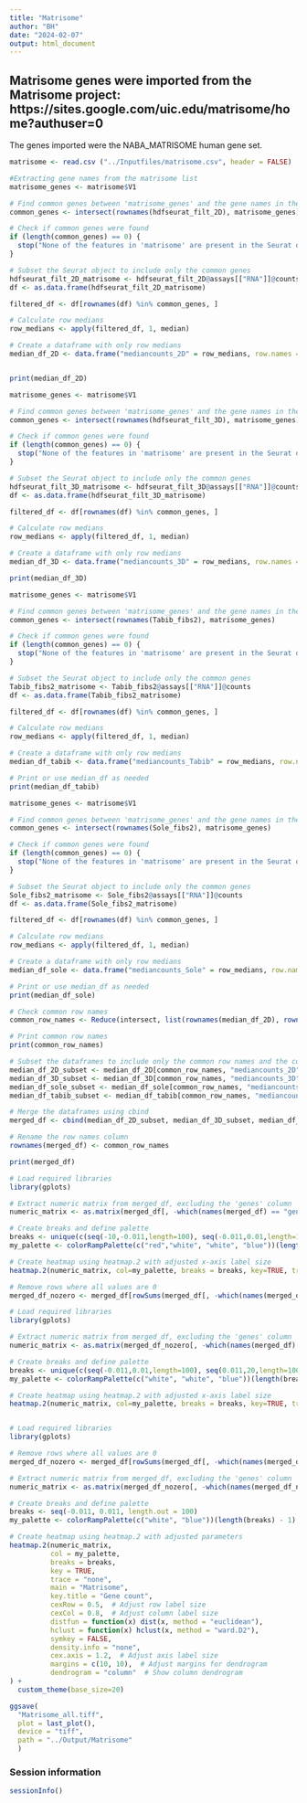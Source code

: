 ```yaml
---
title: "Matrisome"
author: "BH"
date: "2024-02-07"
output: html_document
---
```

## Matrisome genes were imported from the Matrisome project: https://sites.google.com/uic.edu/matrisome/home?authuser=0
The genes imported were the NABA_MATRISOME human gene set. 

```r
matrisome <- read.csv ("../Inputfiles/matrisome.csv", header = FALSE)
```

```r
#Extracting gene names from the matrisome list
matrisome_genes <- matrisome$V1

# Find common genes between 'matrisome_genes' and the gene names in the Seurat object
common_genes <- intersect(rownames(hdfseurat_filt_2D), matrisome_genes)

# Check if common genes were found
if (length(common_genes) == 0) {
  stop("None of the features in 'matrisome' are present in the Seurat object.")
}

# Subset the Seurat object to include only the common genes
hdfseurat_filt_2D_matrisome <- hdfseurat_filt_2D@assays[["RNA"]]@counts
df <- as.data.frame(hdfseurat_filt_2D_matrisome)

filtered_df <- df[rownames(df) %in% common_genes, ]

# Calculate row medians
row_medians <- apply(filtered_df, 1, median)

# Create a dataframe with only row medians
median_df_2D <- data.frame("mediancounts_2D" = row_medians, row.names = rownames(filtered_df))


print(median_df_2D)

```


```r
matrisome_genes <- matrisome$V1

# Find common genes between 'matrisome_genes' and the gene names in the Seurat object
common_genes <- intersect(rownames(hdfseurat_filt_3D), matrisome_genes)

# Check if common genes were found
if (length(common_genes) == 0) {
  stop("None of the features in 'matrisome' are present in the Seurat object.")
}

# Subset the Seurat object to include only the common genes
hdfseurat_filt_3D_matrisome <- hdfseurat_filt_3D@assays[["RNA"]]@counts
df <- as.data.frame(hdfseurat_filt_3D_matrisome)

filtered_df <- df[rownames(df) %in% common_genes, ]

# Calculate row medians
row_medians <- apply(filtered_df, 1, median)

# Create a dataframe with only row medians
median_df_3D <- data.frame("mediancounts_3D" = row_medians, row.names = rownames(filtered_df))

print(median_df_3D)

```

```r
matrisome_genes <- matrisome$V1

# Find common genes between 'matrisome_genes' and the gene names in the Seurat object
common_genes <- intersect(rownames(Tabib_fibs2), matrisome_genes)

# Check if common genes were found
if (length(common_genes) == 0) {
  stop("None of the features in 'matrisome' are present in the Seurat object.")
}

# Subset the Seurat object to include only the common genes
Tabib_fibs2_matrisome <- Tabib_fibs2@assays[["RNA"]]@counts
df <- as.data.frame(Tabib_fibs2_matrisome)

filtered_df <- df[rownames(df) %in% common_genes, ]

# Calculate row medians
row_medians <- apply(filtered_df, 1, median)

# Create a dataframe with only row medians
median_df_tabib <- data.frame("mediancounts_Tabib" = row_medians, row.names = rownames(filtered_df))

# Print or use median_df as needed
print(median_df_tabib)

```

```r
matrisome_genes <- matrisome$V1

# Find common genes between 'matrisome_genes' and the gene names in the Seurat object
common_genes <- intersect(rownames(Sole_fibs2), matrisome_genes)

# Check if common genes were found
if (length(common_genes) == 0) {
  stop("None of the features in 'matrisome' are present in the Seurat object.")
}

# Subset the Seurat object to include only the common genes
Sole_fibs2_matrisome <- Sole_fibs2@assays[["RNA"]]@counts
df <- as.data.frame(Sole_fibs2_matrisome)

filtered_df <- df[rownames(df) %in% common_genes, ]

# Calculate row medians
row_medians <- apply(filtered_df, 1, median)

# Create a dataframe with only row medians
median_df_sole <- data.frame("mediancounts_Sole" = row_medians, row.names = rownames(filtered_df))

# Print or use median_df as needed
print(median_df_sole)

```

```r

# Check common row names
common_row_names <- Reduce(intersect, list(rownames(median_df_2D), rownames(median_df_3D), rownames(median_df_sole), rownames(median_df_tabib)))

# Print common row names
print(common_row_names)

# Subset the dataframes to include only the common row names and the column representing median counts
median_df_2D_subset <- median_df_2D[common_row_names, "mediancounts_2D", drop = FALSE]
median_df_3D_subset <- median_df_3D[common_row_names, "mediancounts_3D", drop = FALSE]
median_df_sole_subset <- median_df_sole[common_row_names, "mediancounts_Sole", drop = FALSE]
median_df_tabib_subset <- median_df_tabib[common_row_names, "mediancounts_Tabib", drop = FALSE]

# Merge the dataframes using cbind
merged_df <- cbind(median_df_2D_subset, median_df_3D_subset, median_df_sole_subset, median_df_tabib_subset)

# Rename the row names column
rownames(merged_df) <- common_row_names

print(merged_df)


```

```r
# Load required libraries
library(gplots)

# Extract numeric matrix from merged_df, excluding the 'genes' column
numeric_matrix <- as.matrix(merged_df[, -which(names(merged_df) == "genes")])

# Create breaks and define palette
breaks <- unique(c(seq(-10,-0.011,length=100), seq(-0.011,0.01,length=100), seq(0.011,10,length=100)))
my_palette <- colorRampPalette(c("red","white", "white", "blue"))(length(breaks)-1)

# Create heatmap using heatmap.2 with adjusted x-axis label size
heatmap.2(numeric_matrix, col=my_palette, breaks = breaks, key=TRUE, trace="none", main="Matrisome", key.title = 1, cexRow=0.1, cexCol=0.8, distfun = function(x) dist(x, method = "euclidean"), hclust = function(x) hclust(x, method = "ward.D2"), symkey = FALSE, density.info = "none", cex.axis = 5)


```

```r
# Remove rows where all values are 0
merged_df_nozero <- merged_df[rowSums(merged_df[, -which(names(merged_df) == "genes")]) != 0, ]

# Load required libraries
library(gplots)

# Extract numeric matrix from merged_df, excluding the 'genes' column
numeric_matrix <- as.matrix(merged_df_nozero[, -which(names(merged_df) == "genes")])

# Create breaks and define palette
breaks <- unique(c(seq(-0.011,0.01,length=100), seq(0.011,20,length=100)))
my_palette <- colorRampPalette(c("white", "white", "blue"))(length(breaks)-1)

# Create heatmap using heatmap.2 with adjusted x-axis label size
heatmap.2(numeric_matrix, col=my_palette, breaks = breaks, key=TRUE, trace="none", main="Matrisome", key.title = "Gene count", cexRow=0.1, cexCol=0.5, distfun = function(x) dist(x, method = "euclidean"), hclust = function(x) hclust(x, method = "ward.D2"), symkey = FALSE, density.info = "none", cex.axis = 5)



```


```r
# Load required libraries
library(gplots)

# Remove rows where all values are 0
merged_df_nozero <- merged_df[rowSums(merged_df[, -which(names(merged_df) == "genes")]) != 0, ]

# Extract numeric matrix from merged_df, excluding the 'genes' column
numeric_matrix <- as.matrix(merged_df_nozero[, -which(names(merged_df_nozero) == "genes")])

# Create breaks and define palette
breaks <- seq(-0.011, 0.011, length.out = 100)
my_palette <- colorRampPalette(c("white", "blue"))(length(breaks) - 1)

# Create heatmap using heatmap.2 with adjusted parameters
heatmap.2(numeric_matrix,
          col = my_palette,
          breaks = breaks,
          key = TRUE,
          trace = "none",
          main = "Matrisome",
          key.title = "Gene count",
          cexRow = 0.5,  # Adjust row label size
          cexCol = 0.8,  # Adjust column label size
          distfun = function(x) dist(x, method = "euclidean"),
          hclust = function(x) hclust(x, method = "ward.D2"),
          symkey = FALSE,
          density.info = "none",
          cex.axis = 1.2,  # Adjust axis label size
          margins = c(10, 10),  # Adjust margins for dendrogram
          dendrogram = "column"  # Show column dendrogram
) +
  custom_theme(base_size=20)

ggsave(
  "Matrisome_all.tiff",
  plot = last_plot(),
  device = "tiff",
  path = "../Output/Matrisome"
  )

```

### Session information
```r
sessionInfo()
```
